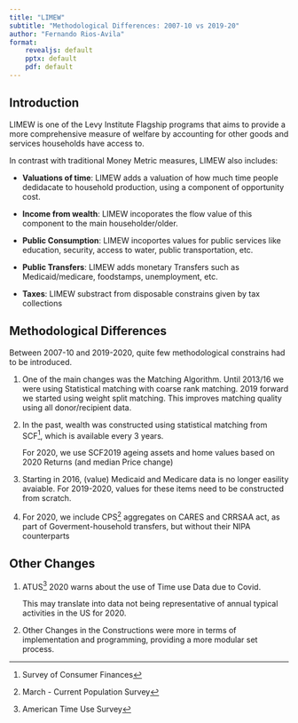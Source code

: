 ```yaml
---
title: "LIMEW"
subtitle: "Methodological Differences: 2007-10 vs 2019-20"            
author: "Fernando Rios-Avila"
format: 
    revealjs: default
    pptx: default
    pdf: default
---
```


## Introduction {.smaller}

LIMEW is one of the Levy Institute Flagship programs that aims to provide a more comprehensive measure of welfare by accounting for other goods and services households have access to.

In contrast with traditional Money Metric measures, LIMEW also includes:

- **Valuations of time**: LIMEW adds a valuation of how much time people dedidacate to household production, using a component of opportunity cost.

- **Income from wealth**: LIMEW incoporates the flow value of this component to the main householder/older.

- **Public Consumption**: LIMEW incoportes values for public services like education, security, access to water, public transportation, etc.

- **Public Transfers**: LIMEW adds monetary Transfers such as Medicaid/medicare, foodstamps, unemployment, etc. 

- **Taxes**: LIMEW substract from disposable constrains given by tax collections

## Methodological Differences {.smaller}

Between 2007-10 and 2019-2020, quite few methodological constrains had to be introduced.

1. One of the main changes was the Matching Algorithm. Until 2013/16 we were using Statistical matching with coarse rank matching. 2019 forward we started using weight split matching. This improves matching quality using all donor/recipient data. 
   
2. In the past, wealth was constructed using statistical matching from SCF^[Survey of Consumer Finances], which is available every 3 years.
   
   For 2020, we use SCF2019 ageing assets and home values based on 2020 Returns (and median Price change)

3. Starting in 2016, (value) Medicaid and Medicare data is no longer easility avaiable. For 2019-2020, values for these items need to be constructed from scratch.

4. For 2020, we include CPS^[March - Current Population Survey] aggregates on CARES and CRRSAA act, as part of Goverment-household transfers, but without their NIPA counterparts

## Other Changes {.smaller}

1. ATUS^[American Time Use Survey] 2020 warns about the use of Time use Data due to Covid. 
   
   This may translate into data not being representative of annual typical activities in the US for 2020.

2. Other Changes in the Constructions were more in terms of implementation and programming, providing a more modular set process.
   
